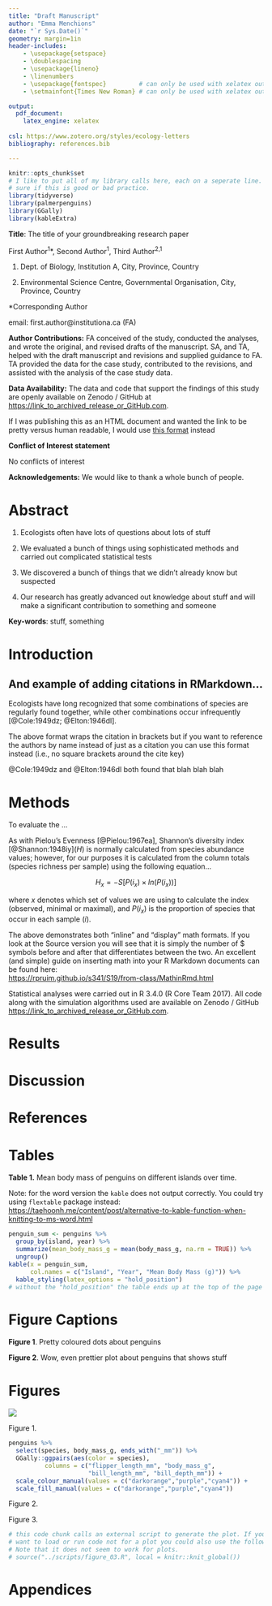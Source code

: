 ```yaml
---
title: "Draft Manuscript"
author: "Emma Menchions"
date: "`r Sys.Date()`"
geometry: margin=1in
header-includes:
    - \usepackage{setspace}
    - \doublespacing
    - \usepackage{lineno}
    - \linenumbers
    - \usepackage{fontspec}         # can only be used with xelatex output
    - \setmainfont{Times New Roman} # can only be used with xelatex output

output:
  pdf_document:
    latex_engine: xelatex
    
csl: https://www.zotero.org/styles/ecology-letters
bibliography: references.bib

---
```


```r
knitr::opts_chunk$set
# I like to put all of my library calls here, each on a seperate line. I am not 
# sure if this is good or bad practice.
library(tidyverse)
library(palmerpenguins)
library(GGally)
library(kableExtra)
```

**Title**: The title of your groundbreaking research paper

First Author^1^\*, Second Author^1^, Third Author^2,1^

1.  Dept. of Biology, Institution A, City, Province, Country

2.  Environmental Science Centre, Governmental Organisation, City, Province, Country

\*Corresponding Author

email: first.author\@institutiona.ca (FA)

**Author Contributions:** FA conceived of the study, conducted the analyses, and wrote the original, and revised drafts of the manuscript. SA, and TA, helped with the draft manuscript and revisions and supplied guidance to FA. TA provided the data for the case study, contributed to the revisions, and assisted with the analysis of the case study data.

**Data Availability:** The data and code that support the findings of this study are openly available on Zenodo / GitHub at <https://link_to_archived_release_or_GitHub.com>.

If I was publishing this as an HTML document and wanted the link to be pretty versus human readable, I would use [this format](https://link_to_archived_release_or_GitHub.com) instead

**Conflict of Interest statement**

No conflicts of interest

**Acknowledgements:** We would like to thank a whole bunch of people.

\newpage

# Abstract

1.  Ecologists often have lots of questions about lots of stuff

2.  We evaluated a bunch of things using sophisticated methods and carried out complicated statistical tests

3.  We discovered a bunch of things that we didn't already know but suspected

4.  Our research has greatly advanced out knowledge about stuff and will make a significant contribution to something and someone

**Key-words**: stuff, something

\newpage

# Introduction

## And example of adding citations in RMarkdown...

Ecologists have long recognized that some combinations of species are regularly found together, while other combinations occur infrequently [@Cole:1949dz; @Elton:1946dl].

The above format wraps the citation in brackets but if you want to reference the authors by name instead of just as a citation you can use this format instead (i.e., no square brackets around the cite key)

@Cole:1949dz and @Elton:1946dl both found that blah blah blah

# Methods

To evaluate the ...

As with Pielou's Evenness [@Pielou:1967ea], Shannon's diversity index [@Shannon:1948iy]$(H)$ is normally calculated from species abundance values; however, for our purposes it is calculated from the column totals (species richness per sample) using the following equation...

$$
H_x = -S[P(i_x) \times ln(P(i_x))]
$$

where $x$ denotes which set of values we are using to calculate the index (observed, minimal or maximal), and $P(i_x)$ is the proportion of species that occur in each sample $(i)$.

The above demonstrates both "inline" and "display" math formats. If you look at the Source version you will see that it is simply the number of \$ symbols before and after that differentiates between the two. An excellent (and simple) guide on inserting math into your R Markdown documents can be found here:\
<https://rpruim.github.io/s341/S19/from-class/MathinRmd.html>

Statistical analyses were carried out in R 3.4.0 (R Core Team 2017). All code along with the simulation algorithms used are available on Zenodo / GitHub <https://link_to_archived_release_or_GitHub.com>.

# Results

# Discussion

# References

```{=html}
<!-- this littel code block is a comment that won't show up in the knitted 
document. It is a good way to add hidden things and comments to your RMarkdown 
document. For example... -->
```
```{=html}
<!-- this little chunk of code (the ::: stuff below) forces the references to show up here. If you
don't use this then they are put at the end of the document by default -->
```
::: {#refs}
:::

\newpage

# Tables

**Table 1.** Mean body mass of penguins on different islands over time.

Note: for the word version the `kable` does not output correctly. You could try using `flextable` package instead: <https://taehoonh.me/content/post/alternative-to-kable-function-when-knitting-to-ms-word.html>

```r
penguin_sum <- penguins %>%
  group_by(island, year) %>%
  summarize(mean_body_mass_g = mean(body_mass_g, na.rm = TRUE)) %>% 
  ungroup()
kable(x = penguin_sum, 
      col.names = c("Island", "Year", "Mean Body Mass (g)")) %>%
  kable_styling(latex_options = "hold_position") 
# without the "hold_position" the table ends up at the top of the page
```

\newpage

# Figure Captions

**Figure 1**. Pretty coloured dots about penguins

**Figure 2**. Wow, even prettier plot about penguins that shows stuff

\newpage

# Figures

![](figures/figure_01.png)

Figure 1.

\newpage

```r
penguins %>%
  select(species, body_mass_g, ends_with("_mm")) %>% 
  GGally::ggpairs(aes(color = species),
          columns = c("flipper_length_mm", "body_mass_g", 
                      "bill_length_mm", "bill_depth_mm")) +
  scale_colour_manual(values = c("darkorange","purple","cyan4")) +
  scale_fill_manual(values = c("darkorange","purple","cyan4"))
```

Figure 2.

\newpage

Figure 3.

```r
# this code chunk calls an external script to generate the plot. If you
# want to load or run code not for a plot you could also use the following.
# Note that it does not seem to work for plots.
# source("../scripts/figure_03.R", local = knitr::knit_global())
```

\newpage

# Appendices

```{=html}
<!-- You might want to look into Bookdown if you want to do anything fancier
with your manuscript. Bookdown allows for automatic Table and Figure numbering
as well as cross referencing. That is you can create links between 'Fig 1' in
your manuscript that links to the actual figure and automatically the
the figure number as you add or remove them from the document.
I add this here because Appendices can require special handling by some 
journals and Bookdown might allow you to do that automagically -->
```